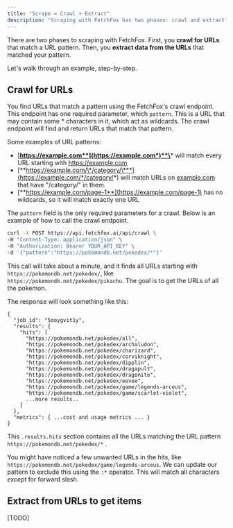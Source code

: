 ```yaml
---
title: "Scrape = Crawl + Extract"
description: "Scraping with FetchFox has two phases: crawl and extract"
---
```


There are two phases to scraping with FetchFox. First, you **crawl for URLs** that match a URL pattern. Then, you **extract data from the URLs** that matched your pattern.

Let's walk through an example, step-by-step.

## Crawl for URLs

You find URLs that match a pattern using the FetchFox's crawl endpoint. This endpoint has one required parameter, which `pattern`. This is a URL that may contain some \* characters in it, which act as wildcards. The crawl endpoint will find and return URLs that match that pattern.

Some examples of URL patterns:

- [**https://example.com**](https://example.com*)**\*** will match every URL starting with https://example.com
- [**https://example.com/\*/category/\***](https://example.com/*/category/*) will match URLs on [example.com](http://example.com) that have "/category/" in them.
- [**https://example.com/page-1**](https://example.com/page-1) has no wildcards, so it will match exactly one URL

The `pattern` field is the only required parameters for a crawl. Below is an example of how to call the crawl endpoint.

<CodeGroup>

```bash curl
curl -X POST https://api.fetchfox.ai/api/crawl \
-H "Content-Type: application/json" \
-H "Authorization: Bearer YOUR_API_KEY" \
-d '{"pattern":"https://pokemondb.net/pokedex/*"}'
```

</CodeGroup>

This call will take about a minute, and it finds all URLs starting with `https://pokemondb.net/pokedex/`, like `https://pokemondb.net/pokedex/pikachu`. The goal is to get the URLs of all the pokemon.

 The response will look something like this:

```
{
  "job_id": "5ooygvit1y",
  "results": {
    "hits": [
      "https://pokemondb.net/pokedex/all",
      "https://pokemondb.net/pokedex/archaludon",
      "https://pokemondb.net/pokedex/charizard",
      "https://pokemondb.net/pokedex/corviknight",
      "https://pokemondb.net/pokedex/dipplin",
      "https://pokemondb.net/pokedex/dragapult",
      "https://pokemondb.net/pokedex/dragonite",
      "https://pokemondb.net/pokedex/eevee",
      "https://pokemondb.net/pokedex/game/legends-arceus",
      "https://pokemondb.net/pokedex/game/scarlet-violet",
      ...more results..
    ]
  },
  "metrics": { ...cost and usage metrics ... }
}
```

This `.results.hits` section contains all the URLs matching the URL pattern `https://pokemondb.net/pokedex/*` .

You might have noticed a few unwanted URLs in the hits, like `https://pokemondb.net/pokedex/game/legends-arceus`. We can update our pattern to exclude this using the `:*` operator. This will match all characters _except_ for forward slash.

## Extract from URLs to get items

[TODO]